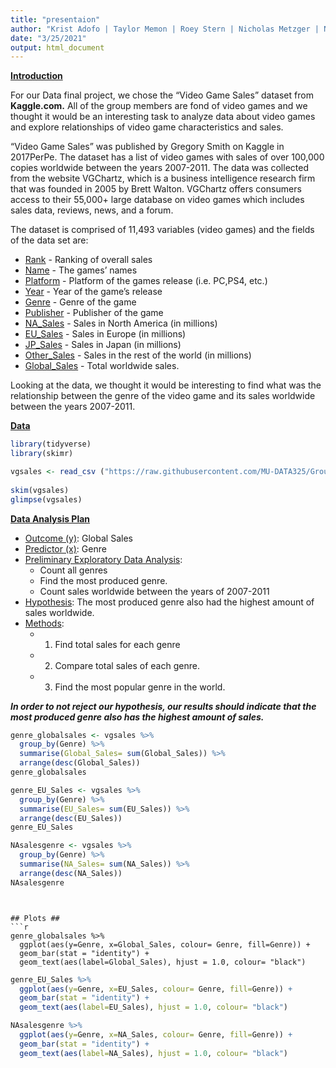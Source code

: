 ```yaml
---
title: "presentaion"
author: "Krist Adofo | Taylor Memon | Roey Stern | Nicholas Metzger | Nicholas McKenna"
date: "3/25/2021"
output: html_document
---
```

**<u>Introduction</u>**

For our Data final project, we chose the “Video Game Sales” dataset from **Kaggle.com.** All of the group members are fond of video games and we thought it would be an interesting task to analyze data about video games and explore relationships of video game characteristics and sales.

“Video Game Sales” was published by Gregory Smith on Kaggle in 2017PerPe. The dataset has a list of video games with sales of over 100,000 copies worldwide between the years 2007-2011. The data was collected from the website VGChartz, which is a business intelligence research firm that was founded in 2005 by Brett Walton. VGChartz offers consumers access to their 55,000+ large database on video games which includes sales data, reviews, news, and a forum. 

The dataset is comprised of 11,493 variables (video games) and the fields of the data set are: 

* <u>Rank</u> - Ranking of overall sales
* <u>Name</u> - The games' names
* <u>Platform</u> - Platform of the games release (i.e. PC,PS4, etc.)
* <u>Year</u> - Year of the game's release
* <u>Genre</u> - Genre of the game
* <u>Publisher</u> - Publisher of the game
* <u>NA_Sales</u> - Sales in North America (in millions)
* <u>EU_Sales</u> - Sales in Europe (in millions)
* <u>JP_Sales</u> - Sales in Japan (in millions)
* <u>Other_Sales</u> - Sales in the rest of the world (in millions)
* <u>Global_Sales</u> - Total worldwide sales.

Looking at the data, we thought it would be interesting to find what was the relationship between the genre of the video game and its sales worldwide between the years 2007-2011.

**<u>Data</u>**


```r
library(tidyverse)
library(skimr)
```

```r
vgsales <- read_csv ("https://raw.githubusercontent.com/MU-DATA325/Group3/main/data/vgsales.csv")
 
skim(vgsales)
glimpse(vgsales)
```

**<u>Data Analysis Plan</u>**

* <u>Outcome (y)</u>: Global Sales
* <u>Predictor (x)</u>: Genre
* <u>Preliminary Exploratory Data Analysis</u>: 
  + Count all genres
  + Find the most produced genre.
  + Count sales worldwide between the years of 2007-2011
* <u>Hypothesis</u>: The most produced genre also had the highest amount of sales worldwide. 
* <u>Methods</u>: 
  + 1. Find total sales for each genre 
  + 2. Compare total sales of each genre. 
  + 3. Find the most popular genre in the world. 

***In order to not reject our hypothesis, our results should indicate that the most produced genre also has the highest amount of sales.***


```r
genre_globalsales <- vgsales %>% 
  group_by(Genre) %>% 
  summarise(Global_Sales= sum(Global_Sales)) %>%
  arrange(desc(Global_Sales))
genre_globalsales
```
```r
genre_EU_Sales <- vgsales %>% 
  group_by(Genre) %>% 
  summarise(EU_Sales= sum(EU_Sales)) %>%
  arrange(desc(EU_Sales))
genre_EU_Sales
```

```r
NAsalesgenre <- vgsales %>% 
  group_by(Genre) %>% 
  summarise(NA_Sales= sum(NA_Sales)) %>%
  arrange(desc(NA_Sales))
NAsalesgenre
```

```


## Plots ##
```r
genre_globalsales %>%
  ggplot(aes(y=Genre, x=Global_Sales, colour= Genre, fill=Genre)) +
  geom_bar(stat = "identity") +
  geom_text(aes(label=Global_Sales), hjust = 1.0, colour= "black")
```
```r
genre_EU_Sales %>%
  ggplot(aes(y=Genre, x=EU_Sales, colour= Genre, fill=Genre)) +
  geom_bar(stat = "identity") +
  geom_text(aes(label=EU_Sales), hjust = 1.0, colour= "black")
```

```r
NAsalesgenre %>%
  ggplot(aes(y=Genre, x=NA_Sales, colour= Genre, fill=Genre)) +
  geom_bar(stat = "identity") +
  geom_text(aes(label=NA_Sales), hjust = 1.0, colour= "black")
```


